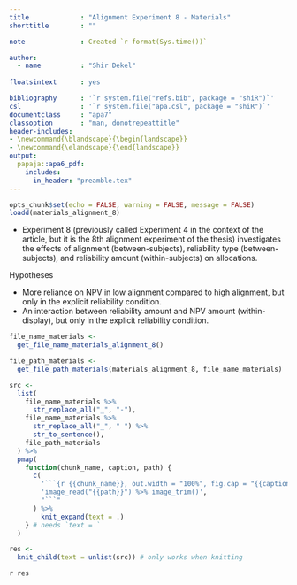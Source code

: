 ```yaml
---
title             : "Alignment Experiment 8 - Materials"
shorttitle        : ""

note              : Created `r format(Sys.time())`

author: 
  - name          : "Shir Dekel"
  
floatsintext      : yes

bibliography      : '`r system.file("refs.bib", package = "shiR")`'
csl               : '`r system.file("apa.csl", package = "shiR")`'
documentclass     : "apa7"
classoption       : "man, donotrepeattitle"
header-includes:
- \newcommand{\blandscape}{\begin{landscape}}
- \newcommand{\elandscape}{\end{landscape}}
output: 
  papaja::apa6_pdf:
    includes: 
      in_header: "preamble.tex"
---
```


```r
opts_chunk$set(echo = FALSE, warning = FALSE, message = FALSE)
loadd(materials_alignment_8)
```

- Experiment 8 (previously called Experiment 4 in the context of the article, but it is the 8th alignment experiment of the thesis) investigates the effects of alignment (between-subjects), reliability type (between-subjects), and reliability amount (within-subjects) on allocations. 

Hypotheses

- More reliance on NPV in low alignment compared to high alignment, but only in the explicit reliability condition.
- An interaction between reliability amount and NPV amount (within-display), but only in the explicit reliability condition.

```r
file_name_materials <-
  get_file_name_materials_alignment_8()

file_path_materials <-
  get_file_path_materials(materials_alignment_8, file_name_materials)

src <-
  list(
    file_name_materials %>%
      str_replace_all("_", "-"),
    file_name_materials %>%
      str_replace_all("_", " ") %>%
      str_to_sentence(),
    file_path_materials
  ) %>%
  pmap(
    function(chunk_name, caption, path) {
      c(
        '```{r {{chunk_name}}, out.width = "100%", fig.cap = "{{caption}}", fig.pos = "H"}',
        'image_read("{{path}}") %>% image_trim()',
        "```"
      ) %>%
        knit_expand(text = .)
    } # needs `text = `
  )

res <-
  knit_child(text = unlist(src)) # only works when knitting
```

`r res`

